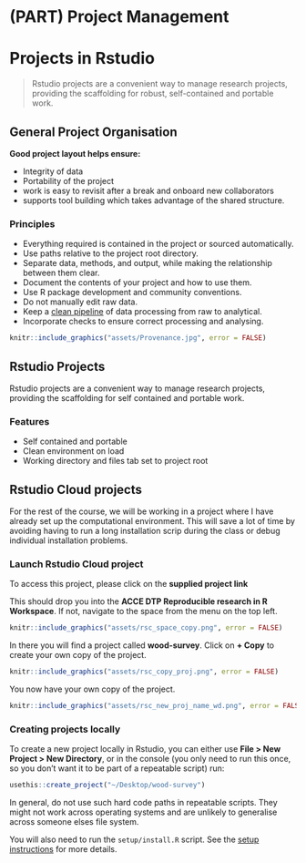 # (PART) Project Management {#proj-management} 

# Projects in Rstudio

>  Rstudio projects are a convenient way to manage research projects, providing the scaffolding for robust, self-contained and portable work.

## General Project Organisation

**Good project layout helps ensure:**

- Integrity of data
- Portability of the project
- work is easy to revisit after a break and onboard new collaborators
- supports tool building which takes advantage of the shared structure.

<div class="alert alert-info">

### Principles

- Everything required is contained in the project or sourced automatically.
- Use paths relative to the project root directory.
- Separate data, methods, and output, while making the relationship between them clear.
- Document the contents of your project and how to use them.
- Use R package development and community conventions.
- Do not manually edit raw data.
- Keep a [clean pipeline](https://dynamicecology.wordpress.com/2016/08/22/ten-commandments-for-good-data-management/) of data processing from raw to analytical.
- Incorporate checks to ensure correct processing and analysing.
</div>


```r
knitr::include_graphics("assets/Provenance.jpg", error = FALSE)
```

## Rstudio Projects

Rstudio projects are a convenient way to manage research projects, providing the scaffolding for self contained and portable work.

### Features
- Self contained and portable
- Clean environment on load
- Working directory and files tab set to project root


## Rstudio Cloud projects

For the rest of the course, we will be working in a project where I have already set up the computational environment. This will save a lot of time by avoiding having to run a long installation scrip during the class or debug individual installation problems. 


### Launch Rstudio Cloud project 

To access this project, please click on the **supplied project link**

This should drop you into the **ACCE DTP Reproducible research in R Workspace**. If not, navigate to the space from the menu on the top left.


```r
knitr::include_graphics("assets/rsc_space_copy.png", error = FALSE)
```

In there you will find a project called **wood-survey**. Click on **+ Copy** to create your own copy of the project.

```r
knitr::include_graphics("assets/rsc_copy_proj.png", error = FALSE)
```

You now have your own copy of the project.
```r
knitr::include_graphics("assets/rsc_new_proj_name_wd.png", error = FALSE)
```


### Creating projects locally 

To create a new project locally in Rstudio, you can either use **File > New Project > New Directory**, or in the console (you only need to run this once, so you don't want it to be part of a repeatable script) run:

```r
usethis::create_project("~/Desktop/wood-survey")
```

<div class="alert alert-danger">

In general, do not use such hard code paths in repeatable scripts. They might not work across operating systems and are unlikely to generalise across someone elses file system.

</div>

You will also need to run the `setup/install.R` script. See the [setup instructions](#setup) for more details.
